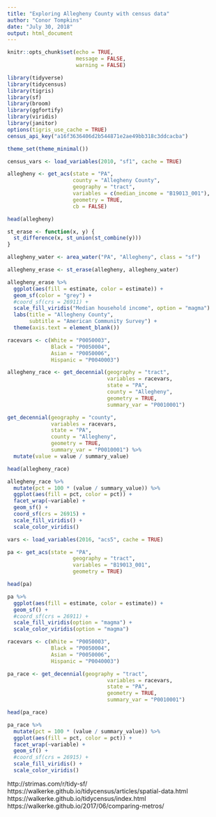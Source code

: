 ```yaml
---
title: "Exploring Allegheny County with census data"
author: "Conor Tompkins"
date: "July 30, 2018"
output: html_document
---
```


```r
knitr::opts_chunk$set(echo = TRUE,
                      message = FALSE, 
                      warning = FALSE)
```

```r
library(tidyverse)
library(tidycensus)
library(tigris)
library(sf)
library(broom)
library(ggfortify)
library(viridis)
library(janitor)
options(tigris_use_cache = TRUE)
census_api_key("a16f3636406d2b544871e2ae49bb318c3ddcacba")

theme_set(theme_minimal())

census_vars <- load_variables(2010, "sf1", cache = TRUE)
```

```r
allegheny <- get_acs(state = "PA", 
                     county = "Allegheny County", 
                     geography = "tract", 
                     variables = c(median_income = "B19013_001"), 
                     geometry = TRUE,
                     cb = FALSE)

head(allegheny)
```

```r
st_erase <- function(x, y) {
  st_difference(x, st_union(st_combine(y)))
}

allegheny_water <- area_water("PA", "Allegheny", class = "sf")

allegheny_erase <- st_erase(allegheny, allegheny_water)

allegheny_erase %>%
  ggplot(aes(fill = estimate, color = estimate)) + 
  geom_sf(color = "grey") + 
  #coord_sf(crs = 26911) + 
  scale_fill_viridis("Median household income", option = "magma")
  labs(title = "Allegheny County",
       subtitle = "American Community Survey") +
  theme(axis.text = element_blank())
```

```r
racevars <- c(White = "P0050003", 
              Black = "P0050004", 
              Asian = "P0050006", 
              Hispanic = "P0040003")

allegheny_race <- get_decennial(geography = "tract", 
                                variables = racevars,
                                state = "PA", 
                                county = "Allegheny", 
                                geometry = TRUE,
                                summary_var = "P0010001") 

get_decennial(geography = "county", 
              variables = racevars,
              state = "PA", 
              county = "Allegheny", 
              geometry = TRUE,
              summary_var = "P0010001") %>% 
  mutate(value = value / summary_value)

head(allegheny_race)
```

```r
allegheny_race %>%
  mutate(pct = 100 * (value / summary_value)) %>%
  ggplot(aes(fill = pct, color = pct)) +
  facet_wrap(~variable) +
  geom_sf() +
  coord_sf(crs = 26915) + 
  scale_fill_viridis() +
  scale_color_viridis()
```

```r
vars <- load_variables(2016, "acs5", cache = TRUE)
```

```r
pa <- get_acs(state = "PA",
                     geography = "tract", 
                     variables = "B19013_001", 
                     geometry = TRUE)

head(pa)
```
```r
pa %>%
  ggplot(aes(fill = estimate, color = estimate)) + 
  geom_sf() + 
  #coord_sf(crs = 26911) + 
  scale_fill_viridis(option = "magma") + 
  scale_color_viridis(option = "magma")
```
```r
racevars <- c(White = "P0050003", 
              Black = "P0050004", 
              Asian = "P0050006", 
              Hispanic = "P0040003")

pa_race <- get_decennial(geography = "tract", 
                                variables = racevars,
                                state = "PA", 
                                geometry = TRUE,
                                summary_var = "P0010001") 

head(pa_race)
```

```r
pa_race %>%
  mutate(pct = 100 * (value / summary_value)) %>%
  ggplot(aes(fill = pct, color = pct)) +
  facet_wrap(~variable) +
  geom_sf() +
  #coord_sf(crs = 26915) + 
  scale_fill_viridis() +
  scale_color_viridis()
```

http://strimas.com/r/tidy-sf/
https://walkerke.github.io/tidycensus/articles/spatial-data.html
https://walkerke.github.io/tidycensus/index.html
https://walkerke.github.io/2017/06/comparing-metros/